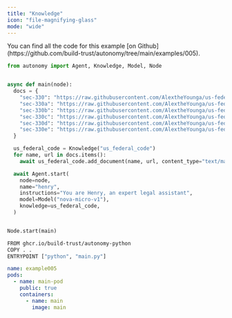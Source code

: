```yaml
---
title: "Knowledge"
icon: "file-magnifying-glass"
mode: "wide"
---
```


<Tip>
  You can find all the code for this example [on Github](https://github.com/build-trust/autonomy/tree/main/examples/005).
</Tip>

```python images/main/main.py
from autonomy import Agent, Knowledge, Model, Node


async def main(node):
  docs = {
    "sec-330": "https://raw.githubusercontent.com/AlextheYounga/us-federal-code/refs/heads/master/usc/title-15-commerce-and-trade/chapter-9a-weather-modification-activities-or-attempts%3B-reporting-requirement/sec-330.md",
    "sec-330a": "https://raw.githubusercontent.com/AlextheYounga/us-federal-code/refs/heads/master/usc/title-15-commerce-and-trade/chapter-9a-weather-modification-activities-or-attempts%3B-reporting-requirement/sec-330a.md",
    "sec-330b": "https://raw.githubusercontent.com/AlextheYounga/us-federal-code/refs/heads/master/usc/title-15-commerce-and-trade/chapter-9a-weather-modification-activities-or-attempts%3B-reporting-requirement/sec-330b.md",
    "sec-330c": "https://raw.githubusercontent.com/AlextheYounga/us-federal-code/refs/heads/master/usc/title-15-commerce-and-trade/chapter-9a-weather-modification-activities-or-attempts%3B-reporting-requirement/sec-330c.md",
    "sec-330d": "https://raw.githubusercontent.com/AlextheYounga/us-federal-code/refs/heads/master/usc/title-15-commerce-and-trade/chapter-9a-weather-modification-activities-or-attempts%3B-reporting-requirement/sec-330d.md",
    "sec-330e": "https://raw.githubusercontent.com/AlextheYounga/us-federal-code/refs/heads/master/usc/title-15-commerce-and-trade/chapter-9a-weather-modification-activities-or-attempts%3B-reporting-requirement/sec-330e.md",
  }

  us_federal_code = Knowledge("us_federal_code")
  for name, url in docs.items():
    await us_federal_code.add_document(name, url, content_type="text/markdown")

  await Agent.start(
    node=node,
    name="henry",
    instructions="You are Henry, an expert legal assistant",
    model=Model("nova-micro-v1"),
    knowledge=us_federal_code,
  )


Node.start(main)
```

```bash images/main/Dockerfile
FROM ghcr.io/build-trust/autonomy-python
COPY . .
ENTRYPOINT ["python", "main.py"]
```

```yaml autonomy.yaml
name: example005
pods:
  - name: main-pod
    public: true
    containers:
      - name: main
        image: main
```
